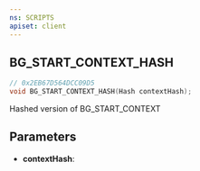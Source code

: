 ```yaml
---
ns: SCRIPTS
apiset: client
---
```

## BG_START_CONTEXT_HASH

```c
// 0x2EB67D564DCC09D5
void BG_START_CONTEXT_HASH(Hash contextHash);
```

Hashed version of BG_START_CONTEXT

## Parameters
* **contextHash**: